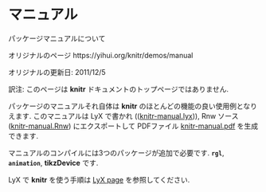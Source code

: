 <!---
title: Manual
subtitle: The package manual
date: '2011-12-05'
slug: manual
--->

# マニュアル {-#manual}

パッケージマニュアルについて

オリジナルのページ https://yihui.org/knitr/demos/manual

オリジナルの更新日: 2011/12/5

:::{.infobox .tip data-latex="{tip}"}
訳注: このページは **knitr** ドキュメントのトップページではありません.
:::

パッケージのマニュアルそれ自体は **knitr** のほとんどの機能の良い使用例となりえます. このマニュアルは LyX で書かれ (([knitr-manual.lyx](https://github.com/yihui/knitr/blob/master/inst/examples/knitr-manual.lyx))), Rnw ソース ([knitr-manual.Rnw](https://github.com/yihui/knitr/blob/master/inst/examples/knitr-manual.Rnw)) にエクスポートして PDFファイル [knitr-manual.pdf](https://github.com/yihui/knitr/releases/download/doc/knitr-manual.pdf) を生成できます.

マニュアルのコンパイルには3つのパッケージが追加で必要です. **`rgl`**, **`animation`**, **tikzDevice** です.

LyX で **knitr** を使う手順は [LyX page](https://yihui.org/knitr/demo/lyx/) を参照してください.
